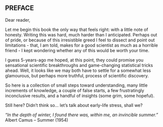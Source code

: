 ## PREFACE {.unnumbered}

Dear reader,

Let me begin this book the only way that feels right: with a little note of honesty. Writing this was hard, much harder than I anticipated. Perhaps out of pride, or because of this irresistible greed I feel to dissect and point out limitations - that, I am told, makes for a good scientist as much as a horrible friend - I kept wondering whether any of this would be worth your time.

I guess 5-years-ago me hoped, at this point, they could promise you sensational scientific breakthroughs and game-changing statistical tricks ahead. Well, it looks like we may both have to settle for a somewhat less glamourous, but perhaps more truthful, process of scientific discovery. 

So here is a collection of small steps toward understanding, many little increments of knowledge, a couple of false starts, a few frustratingly inconclusive results, and a handful of insights (some grim, some hopeful).

Still here? Didn’t think so... let’s talk about early-life stress, shall we?

\newpage

::: {.quotify}
*"In the depth of winter, I found there was, within me, an invincible summer."*<br>
\newline Albert Camus – Summer (1954)
:::